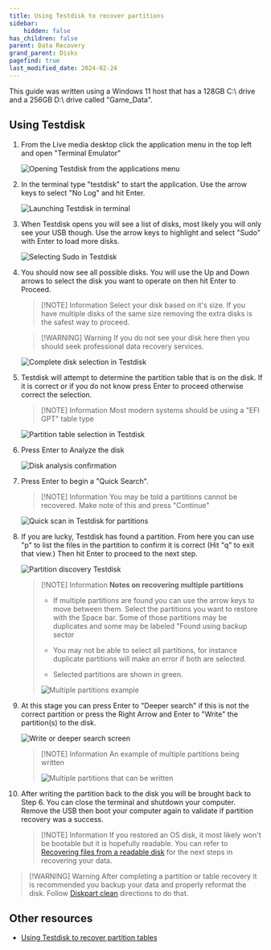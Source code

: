 ```yaml
---
title: Using Testdisk to recover partitions
sidebar:
    hidden: false
has_children: false
parent: Data Recovery
grand_parent: Disks
pagefind: true
last_modified_date: 2024-02-24
---
```



<UseLLCD />


<DataRecoveryWarning />

This guide was written using a Windows 11 host that has a 128GB C:\ drive and a 256GB D:\ drive called "Game_Data".

## Using Testdisk
1. From the Live media desktop click the application menu in the top left and open "Terminal Emulator"

    ![Opening Testdisk from the applications menu](../../../../assets/testdisk/testdisk0.webp)

2. In the terminal type "testdisk" to start the application. Use the arrow keys to select "No Log" and hit Enter. 

    ![Launching Testdisk in terminal](../../../../assets/testdisk/testdisk1.webp)

3. When Testdisk opens you will see a list of disks, most likely you will only see your USB though. Use the arrow keys to highlight and select "Sudo" with Enter to load more disks.

    ![Selecting Sudo in Testdisk](../../../../assets/testdisk/testdisk2.webp)

4. You should now see all possible disks. You will use the Up and Down arrows to select the disk you want to operate on then hit Enter to Proceed.

    > [!NOTE] Information
    > Select your disk based on it's size. If you have multiple disks of the same size removing the extra disks is the safest way to proceed.

    > [!WARNING] Warning
    > If you do not see your disk here then you should seek professional data recovery services.

    ![Complete disk selection in Testdisk](../../../../assets/testdisk/testdisk3.webp)

5. Testdisk will attempt to determine the partition table that is on the disk. If it is correct or if you do not know press Enter to proceed otherwise correct the selection.

    > [!NOTE] Information
    > Most modern systems should be using a "EFI GPT" table type

    ![Partition table selection in Testdisk](../../../../assets/testdisk/testdisk4.webp)

6. Press Enter to Analyze the disk

    ![Disk analysis confirmation](../../../../assets/testdisk/testdisk5.webp)

7. Press Enter to begin a "Quick Search".

    > [!NOTE] Information
    > You may be told a partitions cannot be recovered. Make note of this and press "Continue"

    ![Quick scan in Testdisk for partitions](../../../../assets/testdisk/testdisk6.webp)

8. If you are lucky, Testdisk has found a partition. From here you can use "p" to list the files in the partition to confirm it is correct (Hit "q" to exit that view.) Then hit Enter to proceed to the next step.

    ![Partition discovery Testdisk](../../../../assets/testdisk/testdisk7.webp)

    > [!NOTE] Information
    > **Notes on recovering multiple partitions**
    > 
    > - If multiple partitions are found you can use the arrow keys to move between them. Select the partitions you want to restore with the Space bar. Some of those partitions may be duplicates and some may be labeled "Found using backup sector
    > 
    > - You may not be able to select all partitions, for instance duplicate partitions will make an error if both are selected.
    > 
    > - Selected partitions are shown in green.
    > 
    > ![Multiple partitions example](../../../../assets/testdisk/testdisk8.webp)

9. At this stage you can press Enter to "Deeper search" if this is not the correct partition or press the Right Arrow and Enter to "Write" the partition(s) to the disk.

    ![Write or deeper search screen](../../../../assets/testdisk/testdisk9.webp)

    > [!NOTE] Information
    > An example of multiple partitions being written
    > 
    > ![Multiple partitions that can be written](../../../../assets/testdisk/testdisk10.webp)

10. After writing the partition back to the disk you will be brought back to Step 6. You can close the terminal and shutdown your computer. Remove the USB then boot your computer again to validate if partition recovery was a success.

    > [!NOTE] Information
    > If you restored an OS disk, it most likely won't be bootable but it is hopefully readable. You can refer to [Recovering files from a readable disk](/disks/data-recovery/reading-linux) for the next steps in recovering your data.

> [!WARNING] Warning
> After completing a partition or table recovery it is recommended you backup your data and properly reformat the disk. Follow [Diskpart clean](/factoids/diskpart-clean) directions to do that.

## Other resources
- [Using Testdisk to recover partition tables](https://www.howtoforge.com/data_recovery_with_testdisk)